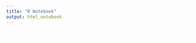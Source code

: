 ```yaml
---
title: "R Notebook"
output: html_notebook
---
```


<style>

.mySlides {display: none}

/* Slideshow container */
.slideshow-container {
  max-width: 1000px;
  position: relative;
  margin: auto;
}

/* Next & previous buttons */
.prev, .next {
  cursor: pointer;
  position: absolute;
  top: 50%;
  width: auto;
  color: white;
  font-weight: bold;
  font-size: 18px;
  transition: 0.6s ease;
  border-radius: 0 3px 3px 0;
  user-select: none;
}

/* Position the "next button" to the right */
.next {
  right: 0;
  border-radius: 3px 0 0 3px;
}

/* On hover, add a black background color with a little bit see-through */
.prev:hover, .next:hover {
  background-color: rgba(0,0,0,0.8);
  color: white;
}

/* Number text (1/3 etc) */
.numbertext {
  color: #f2f2f2;
  font-size: 12px;
  padding: 8px 12px;
  position: absolute;
  top: 0;
}

.active, .dot:hover {
  background-color: #717171;
}


/* On smaller screens, decrease text size */
@media only screen and (max-width: 300px) {
  .prev, .next,.text {font-size: 11px}
}
</style>

<div class="slideshow-container">

<div class="mySlides">
  <div class="numbertext">1 / 3</div>
  <img src="images/symposium 2019/photos/photo_1.jpg">
</div>

<div class="mySlides">
  <div class="numbertext">2 / 3</div>
  <img src="images/symposium 2019/photos/photo_2.jpg">
</div>

<div class="mySlides">
  <div class="numbertext">3 / 3</div>
  <img src="images/symposium 2019/photos/photo_3.jpg">
</div>

<a class="prev" onclick="plusSlides(-1)">&#10094;</a>
<a class="next" onclick="plusSlides(1)">&#10095;</a>

</div>

 <script>
var slideIndex = 1;
showSlides(slideIndex);

function plusSlides(n) {
  showSlides(slideIndex += n);
}

function currentSlide(n) {
  showSlides(slideIndex = n);
}

function showSlides(n) {
  var i;
  var slides = document.getElementsByClassName("mySlides");
  var dots = document.getElementsByClassName("dot");
  if (n > slides.length) {slideIndex = 1}    
  if (n < 1) {slideIndex = slides.length}
  for (i = 0; i < slides.length; i++) {
      slides[i].style.display = "none";  
  }
  for (i = 0; i < dots.length; i++) {
      dots[i].className = dots[i].className.replace(" active", "");
  }
  slides[slideIndex-1].style.display = "block";  
  dots[slideIndex-1].className += " active";
}
</script>